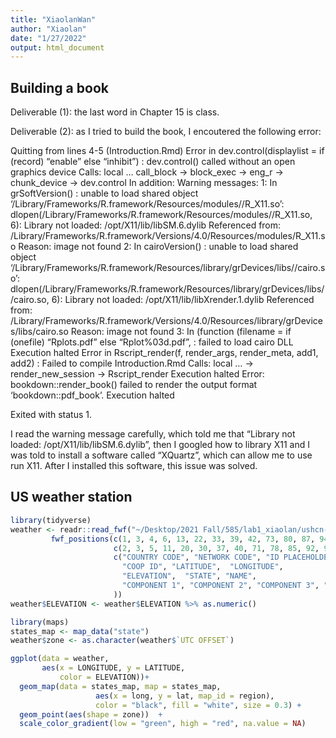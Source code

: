 ```yaml
---
title: "XiaolanWan"
author: "Xiaolan"
date: "1/27/2022"
output: html_document
---
```


## Building a book
Deliverable (1): the last word in Chapter 15 is class.

Deliverable (2): as I tried to build the book, I encoutered the following error:

Quitting from lines 4-5 (Introduction.Rmd) 
Error in dev.control(displaylist = if (record) "enable" else "inhibit") : 
  dev.control() called without an open graphics device
Calls: local ... call_block -> block_exec -> eng_r -> chunk_device -> dev.control
In addition: Warning messages:
1: In grSoftVersion() :
  unable to load shared object '/Library/Frameworks/R.framework/Resources/modules//R_X11.so':
  dlopen(/Library/Frameworks/R.framework/Resources/modules//R_X11.so, 6): Library not loaded: /opt/X11/lib/libSM.6.dylib
  Referenced from: /Library/Frameworks/R.framework/Versions/4.0/Resources/modules/R_X11.so
  Reason: image not found
2: In cairoVersion() :
  unable to load shared object '/Library/Frameworks/R.framework/Resources/library/grDevices/libs//cairo.so':
  dlopen(/Library/Frameworks/R.framework/Resources/library/grDevices/libs//cairo.so, 6): Library not loaded: /opt/X11/lib/libXrender.1.dylib
  Referenced from: /Library/Frameworks/R.framework/Versions/4.0/Resources/library/grDevices/libs/cairo.so
  Reason: image not found
3: In (function (filename = if (onefile) "Rplots.pdf" else "Rplot%03d.pdf",  :
  failed to load cairo DLL
Execution halted
Error in Rscript_render(f, render_args, render_meta, add1, add2) : 
  Failed to compile Introduction.Rmd
Calls: local ... <Anonymous> -> render_new_session -> Rscript_render
Execution halted
Error: bookdown::render_book() failed to render the output format 'bookdown::pdf_book'.
Execution halted

Exited with status 1.

I read the warning message carefully, which told me that "Library not loaded: /opt/X11/lib/libSM.6.dylib", then I googled how to library X11 and I was told to install a software called "XQuartz", which can allow me to use run X11. After I installed this software, this issue was solved. 

## US weather station
```r
library(tidyverse)
weather <- readr::read_fwf("~/Desktop/2021 Fall/585/lab1_xiaolan/ushcn-v2.5-stations.txt",
         fwf_positions(c(1, 3, 4, 6, 13, 22, 33, 39, 42, 73, 80, 87, 94),
                       c(2, 3, 5, 11, 20, 30, 37, 40, 71, 78, 85, 92, 95),
                       c("COUNTRY CODE", "NETWORK CODE", "ID PLACEHOLDERS",
                         "COOP ID", "LATITUDE",  "LONGITUDE",
                         "ELEVATION",  "STATE", "NAME",
                         "COMPONENT 1", "COMPONENT 2", "COMPONENT 3", "UTC OFFSET")
                       ))
weather$ELEVATION <- weather$ELEVATION %>% as.numeric()
```


```r

library(maps)
states_map <- map_data("state")
weather$zone <- as.character(weather$`UTC OFFSET`)

ggplot(data = weather,
       aes(x = LONGITUDE, y = LATITUDE,
           color = ELEVATION))+
  geom_map(data = states_map, map = states_map,
                   aes(x = long, y = lat, map_id = region),
                   color = "black", fill = "white", size = 0.3) +
  geom_point(aes(shape = zone))  +
  scale_color_gradient(low = "green", high = "red", na.value = NA)
```

